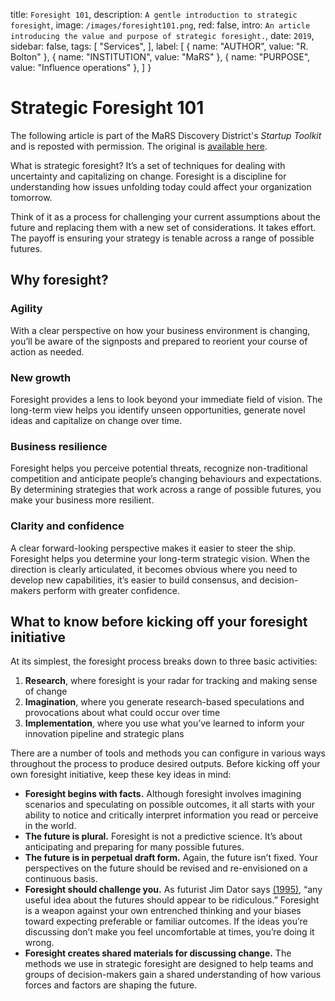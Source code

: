 
  title: `Foresight 101`,
  description: `A gentle introduction to strategic foresight`,
  image: `/images/foresight101.png`,
  red: false,
  intro: `An article introducing the value and purpose of strategic foresight.`,
  date: `2019`,
  sidebar: false,
  tags: [
    "Services",
  ],
  label: [
    {
      name: "AUTHOR",
      value: "R. Bolton"
    },
    {
      name: "INSTITUTION",
      value: "MaRS"
    },
    {
      name: "PURPOSE",
      value: "Influence operations"
    },
  ]
}


# Strategic Foresight 101
The following article is part of the MaRS Discovery District's _Startup Toolkit_ and is reposted with permission. The original is [available here](https://learn.marsdd.com/article/strategic-foresight-for-smes-and-startups/).

<Label meta={meta} />

What is strategic foresight? It’s a set of techniques for dealing with uncertainty and capitalizing on change. Foresight is a discipline for understanding how issues unfolding today could affect your organization tomorrow.

Think of it as a process for challenging your current assumptions about the future and replacing them with a new set of considerations. It takes effort. The payoff is ensuring your strategy is tenable across a range of possible futures.

## Why foresight?

### Agility
With a clear perspective on how your business environment is changing, you’ll be aware of the signposts and prepared to reorient your course of action as needed.

### New growth
Foresight provides a lens to look beyond your immediate field of vision. The long-term view helps you identify unseen opportunities, generate novel ideas and capitalize on change over time.

### Business resilience
Foresight helps you perceive potential threats, recognize non-traditional competition and anticipate people’s changing behaviours and expectations. By determining strategies that work across a range of possible futures, you make your business more resilient.

### Clarity and confidence
A clear forward-looking perspective makes it easier to steer the ship. Foresight helps you determine your long-term strategic vision. When the direction is clearly articulated, it becomes obvious where you need to develop new capabilities, it’s easier to build consensus, and decision-makers perform with greater confidence.

## What to know before kicking off your foresight initiative
At its simplest, the foresight process breaks down to three basic activities:

1) **Research**, where foresight is your radar for tracking and making sense of change
2) **Imagination**, where you generate research-based speculations and provocations about what could occur over time
3) **Implementation**, where you use what you’ve learned to inform your innovation pipeline and strategic plans

There are a number of tools and methods you can configure in various ways throughout the process to produce desired outputs. Before kicking off your own foresight initiative, keep these key ideas in mind:

+ **Foresight begins with facts.** Although foresight involves imagining scenarios and speculating on possible outcomes, it all starts with your ability to notice and critically interpret information you read or perceive in the world.
+ **The future is plural.** Foresight is not a predictive science. It’s about anticipating and preparing for many possible futures.
+ **The future is in perpetual draft form.** Again, the future isn’t fixed. Your perspectives on the future should be revised and re-envisioned on a continuous basis.
+ **Foresight should challenge you.** As futurist Jim Dator says [(1995)](https://www.benlandau.com/wp-content/uploads/2015/06/Dator-What-FS-is.pdf), “any useful idea about the futures should appear to be ridiculous.” Foresight is a weapon against your own entrenched thinking and your biases toward expecting preferable or familiar outcomes. If the ideas you’re discussing don’t make you feel uncomfortable at times, you’re doing it wrong.
+ **Foresight creates shared materials for discussing change.** The methods we use in strategic foresight are designed to help teams and groups of decision-makers gain a shared understanding of how various forces and factors are shaping the future.

